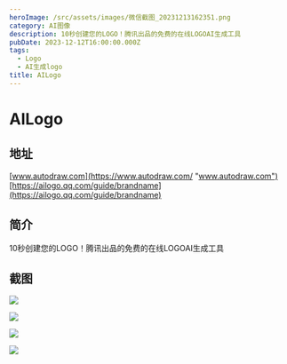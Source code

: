 ```yaml
---
heroImage: /src/assets/images/微信截图_20231213162351.png
category: AI图像
description: 10秒创建您的LOGO！腾讯出品的免费的在线LOGOAI生成工具
pubDate: 2023-12-12T16:00:00.000Z
tags:
  - Logo
  - AI生成logo
title: AILogo
---
```


# AILogo

## 地址

[www.autodraw.com](https://www.autodraw.com/ "www.autodraw.com")[https://ailogo.qq.com/guide/brandname](https://ailogo.qq.com/guide/brandname)

## 简介

10秒创建您的LOGO！腾讯出品的免费的在线LOGOAI生成工具

## 截图

![](/src/assets/images/微信截图_20231213162351.png)

![](/src/assets/images/微信截图_20231213162408.png)

![](/src/assets/images/微信截图_20231213162418.png)

![](/src/assets/images/微信截图_20231213162633.png)
